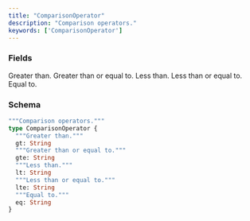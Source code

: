 ```yaml
---
title: "ComparisonOperator"
description: "Comparison operators."
keywords: ['ComparisonOperator']
---
```


### Fields

<ResponseField name="gt" type="String">
  Greater than.
</ResponseField>

<ResponseField name="gte" type="String">
  Greater than or equal to.
</ResponseField>

<ResponseField name="lt" type="String">
  Less than.
</ResponseField>

<ResponseField name="lte" type="String">
  Less than or equal to.
</ResponseField>

<ResponseField name="eq" type="String">
  Equal to.
</ResponseField>

### Schema


```graphql 
"""Comparison operators."""
type ComparisonOperator {
  """Greater than."""
  gt: String
  """Greater than or equal to."""
  gte: String
  """Less than."""
  lt: String
  """Less than or equal to."""
  lte: String
  """Equal to."""
  eq: String
}
```
